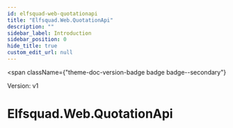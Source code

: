 ```yaml
---
id: elfsquad-web-quotationapi
title: "Elfsquad.Web.QuotationApi"
description: ""
sidebar_label: Introduction
sidebar_position: 0
hide_title: true
custom_edit_url: null
---
```



<span
  className={"theme-doc-version-badge badge badge--secondary"}
>
  Version: v1
</span>

<h1
  className={"openapi__heading"}
>
  Elfsquad.Web.QuotationApi
</h1>






      